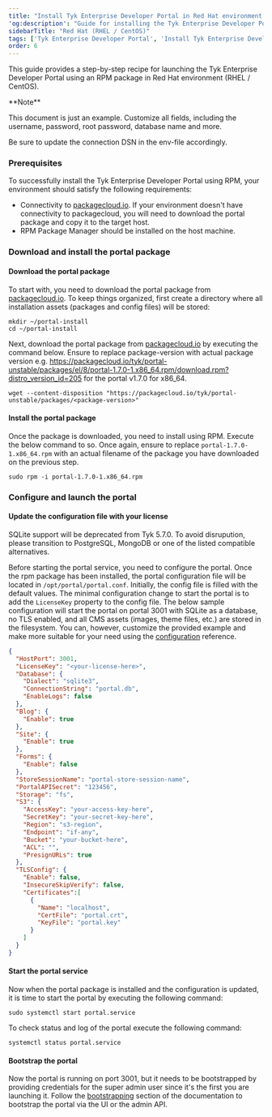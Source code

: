 ```yaml
---
title: "Install Tyk Enterprise Developer Portal in Red Hat environment using RPM"
'og:description': "Guide for installing the Tyk Enterprise Developer Portal in Red Hat environment using RPM"
sidebarTitle: "Red Hat (RHEL / CentOS)"
tags: ['Tyk Enterprise Developer Portal', 'Install Tyk Enterprise Developer Portal using RPM', 'RHEL']
order: 6
---
```


This guide provides a step-by-step recipe for launching the Tyk Enterprise Developer Portal using an RPM package in Red Hat environment (RHEL / CentOS).


<Warning>
**Note**

This document is just an example. Customize all fields, including the username, password, root password, database name and more.

Be sure to update the connection DSN in the env-file accordingly.
</Warning>



### Prerequisites
To successfully install the Tyk Enterprise Developer Portal using RPM, your environment should satisfy the following requirements:
- Connectivity to [packagecloud.io](https://packagecloud.io). If your environment doesn't have connectivity to packagecloud, you will need to download the portal package and copy it to the target host.
- RPM Package Manager should be installed on the host machine.

### Download and install the portal package
#### Download the portal package
To start with, you need to download the portal package from [packagecloud.io](https://packagecloud.io). To keep things organized, first create a directory where all installation assets (packages and config files) will be stored:
```console
mkdir ~/portal-install
cd ~/portal-install
```

Next, download the portal package from [packagecloud.io](https://packagecloud.io/tyk/portal-unstable) by executing the command below.
Ensure to replace package-version with actual package version e.g. https://packagecloud.io/tyk/portal-unstable/packages/el/8/portal-1.7.0-1.x86_64.rpm/download.rpm?distro_version_id=205 for the portal v1.7.0 for x86_64.
```console
wget --content-disposition "https://packagecloud.io/tyk/portal-unstable/packages/<package-version>"
```

#### Install the portal package
Once the package is downloaded, you need to install using RPM. Execute the below command to so. Once again, ensure to replace `portal-1.7.0-1.x86_64.rpm` with an actual filename of the package you have downloaded on the previous step.  
```console
sudo rpm -i portal-1.7.0-1.x86_64.rpm
```

### Configure and launch the portal

#### Update the configuration file with your license


<Note>
SQLite support will be deprecated from Tyk 5.7.0. To avoid disrupution, please transition to PostgreSQL, MongoDB or one of the listed compatible alternatives.
</Note>


Before starting the portal service, you need to configure the portal. Once the rpm package has been installed, the portal configuration file will be located in `/opt/portal/portal.conf`.
Initially, the config file is filled with the default values. The minimal configuration change to start the portal is to add the `LicenseKey` property to the config file.
The below sample configuration will start the portal on portal 3001 with SQLite as a database, no TLS enabled, and all CMS assets (images, theme files, etc.) are stored in the filesystem.
You can, however, customize the provided example and make more suitable for your need using the [configuration](/5.6/product-stack/tyk-enterprise-developer-portal/deploy/configuration) reference.
```json
{
  "HostPort": 3001,
  "LicenseKey": "<your-license-here>",
  "Database": {
    "Dialect": "sqlite3",
    "ConnectionString": "portal.db",
    "EnableLogs": false
  },
  "Blog": {
    "Enable": true
  },
  "Site": {
    "Enable": true
  },
  "Forms": {
    "Enable": false
  },
  "StoreSessionName": "portal-store-session-name",
  "PortalAPISecret": "123456",
  "Storage": "fs",
  "S3": {
    "AccessKey": "your-access-key-here",
    "SecretKey": "your-secret-key-here",
    "Region": "s3-region",
    "Endpoint": "if-any",
    "Bucket": "your-bucket-here",
    "ACL": "",
    "PresignURLs": true
  },
  "TLSConfig": {
    "Enable": false,
    "InsecureSkipVerify": false,
    "Certificates":[
      {
        "Name": "localhost",
        "CertFile": "portal.crt",
        "KeyFile": "portal.key"
      }
    ]
  }
}
```

#### Start the portal service
Now when the portal package is installed and the configuration is updated, it is time to start the portal by executing the following command:
```console
sudo systemctl start portal.service
```

To check status and log of the portal execute the following command:
```console
systemctl status portal.service
```

#### Bootstrap the portal
Now the portal is running on port 3001, but it needs to be bootstrapped by providing credentials for the super admin user since it's the first you are launching it. Follow the [bootstrapping](/5.6/product-stack/tyk-enterprise-developer-portal/deploy/bootstrapping-portal) section of the documentation to bootstrap the portal via the UI or the admin API.